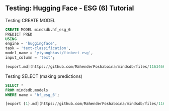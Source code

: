 ## Testing: Hugging Face - ESG (6) Tutorial

Testing CREATE MODEL
```sql
CREATE MODEL mindsdb.hf_esg_6
PREDICT PRED
USING
engine = 'huggingface',
task = 'text-classification',
model_name = 'yiyanghkust/finbert-esg',
input_column = 'text';

```

```sql
[export.md](https://github.com/MahenderPoshaboina/mindsdb/files/11634666/export.md)

```

Testing SELECT (making predictions)
```sql
SELECT *
FROM mindsdb.models 
WHERE name = 'hf_esg_6';
```

```sql
[export (1).md](https://github.com/MahenderPoshaboina/mindsdb/files/11634667/export.1.md)
```
